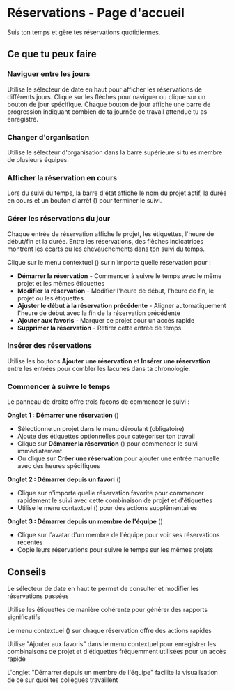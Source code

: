# Réservations - Page d'accueil

Suis ton temps et gère tes réservations quotidiennes.

## Ce que tu peux faire

### Naviguer entre les jours
Utilise le sélecteur de date en haut pour afficher les réservations de différents jours. Clique sur les flèches pour naviguer ou clique sur un bouton de jour spécifique. Chaque bouton de jour affiche une barre de progression indiquant combien de ta journée de travail attendue tu as enregistré.

### Changer d'organisation
Utilise le sélecteur d'organisation dans la barre supérieure si tu es membre de plusieurs équipes.

### Afficher la réservation en cours
Lors du suivi du temps, la barre d'état affiche le nom du projet actif, la durée en cours et un bouton d'arrêt (<Icon name="Square" />) pour terminer le suivi.

### Gérer les réservations du jour
Chaque entrée de réservation affiche le projet, les étiquettes, l'heure de début/fin et la durée. Entre les réservations, des flèches indicatrices montrent les écarts ou les chevauchements dans ton suivi du temps.

Clique sur le menu contextuel (<Icon name="EllipsisVertical" />) sur n'importe quelle réservation pour :
- **Démarrer la réservation** - Commencer à suivre le temps avec le même projet et les mêmes étiquettes
- **Modifier la réservation** - Modifier l'heure de début, l'heure de fin, le projet ou les étiquettes
- **Ajuster le début à la réservation précédente** - Aligner automatiquement l'heure de début avec la fin de la réservation précédente
- **Ajouter aux favoris** - Marquer ce projet pour un accès rapide
- **Supprimer la réservation** - Retirer cette entrée de temps

### Insérer des réservations
Utilise les boutons **Ajouter une réservation** et **Insérer une réservation** entre les entrées pour combler les lacunes dans ta chronologie.

### Commencer à suivre le temps
Le panneau de droite offre trois façons de commencer le suivi :

**Onglet 1 : Démarrer une réservation** (<Icon name="Clock" />)
- Sélectionne un projet dans le menu déroulant (obligatoire)
- Ajoute des étiquettes optionnelles pour catégoriser ton travail
- Clique sur **Démarrer la réservation** (<Icon name="PlayCircle" />) pour commencer le suivi immédiatement
- Ou clique sur **Créer une réservation** pour ajouter une entrée manuelle avec des heures spécifiques

**Onglet 2 : Démarrer depuis un favori** (<Icon name="Star" />)
- Clique sur n'importe quelle réservation favorite pour commencer rapidement le suivi avec cette combinaison de projet et d'étiquettes
- Utilise le menu contextuel (<Icon name="EllipsisVertical" />) pour des actions supplémentaires

**Onglet 3 : Démarrer depuis un membre de l'équipe** (<Icon name="Users" />)
- Clique sur l'avatar d'un membre de l'équipe pour voir ses réservations récentes
- Copie leurs réservations pour suivre le temps sur les mêmes projets

## Conseils

<Tip>Le sélecteur de date en haut te permet de consulter et modifier les réservations passées</Tip>

<Tip>Utilise les étiquettes de manière cohérente pour générer des rapports significatifs</Tip>

<Tip>Le menu contextuel (<Icon name="EllipsisVertical" />) sur chaque réservation offre des actions rapides</Tip>

<Tip>Utilise "Ajouter aux favoris" dans le menu contextuel pour enregistrer les combinaisons de projet et d'étiquettes fréquemment utilisées pour un accès rapide</Tip>

<Tip>L'onglet "Démarrer depuis un membre de l'équipe" facilite la visualisation de ce sur quoi tes collègues travaillent</Tip>
